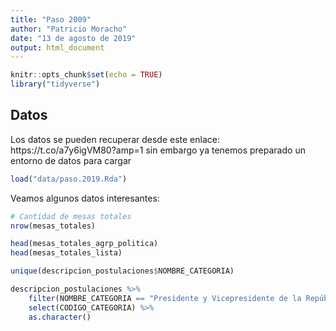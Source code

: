 ```yaml
---
title: "Paso 2009"
author: "Patricio Moracho"
date: "13 de agosto de 2019"
output: html_document
---
```


```r
knitr::opts_chunk$set(echo = TRUE)
library("tidyverse")
```

## Datos

Los datos se pueden recuperar desde este enlace: https://t.co/a7y6igVM80?amp=1 sin embargo ya tenemos preparado un entorno de datos para cargar

```r
load("data/paso.2019.Rda")
```

Veamos algunos datos interesantes:

```r
# Cantidad de mesas totales
nrow(mesas_totales)

head(mesas_totales_agrp_politica)
head(mesas_totales_lista)

unique(descripcion_postulaciones$NOMBRE_CATEGORIA)

descripcion_postulaciones %>% 
    filter(NOMBRE_CATEGORIA == "Presidente y Vicepresidente de la República") %>% 
    select(CODIGO_CATEGORIA) %>% 
    as.character()
    
```
